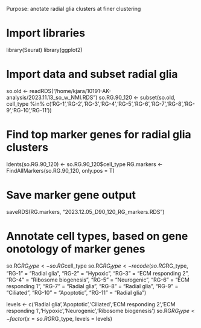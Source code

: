 Purpose: anotate radial glia clusters at finer clustering

# Import libraries
library(Seurat)
library(ggplot2)

# Import data and subset radial glia
so.old <- readRDS("/home/kjara/10191-AK-analysis/2023.11.13_so_w_NMI.RDS")
so.RG.90_120 <- subset(so.old, cell_type %in% c('RG-1','RG-2','RG-3','RG-4','RG-5','RG-6','RG-7','RG-8','RG-9','RG-10','RG-11'))

# Find top marker genes for radial glia clusters
Idents(so.RG.90_120) <- so.RG.90_120$cell_type
RG.markers <- FindAllMarkers(so.RG.90_120, only.pos = T)

# Save marker gene output
saveRDS(RG.markers, "2023.12.05_D90_120_RG_markers.RDS")

# Annotate cell types, based on gene onotology of marker genes
so.RG$RG_type <- so.RG$cell_type
so.RG$RG_type <- recode(so.RG$RG_type,
                         "RG-1" = "Radial glia",
                         "RG-2" = "Hypoxic",
                         "RG-3" = "ECM responding 2",
                         "RG-4" = "Ribosome biogenesis",
                         "RG-5" = "Neurogenic",
                         "RG-6" = "ECM responding 1",
                         "RG-7" = "Radial glia",
                         "RG-8" = "Radial glia",
                         "RG-9" = "Ciliated",
                         "RG-10" = "Apoptotic",
                         "RG-11" = "Radial glia")

levels <- c('Radial glia','Apoptotic','Ciliated','ECM responding 2','ECM responding 1','Hypoxic','Neurogenic','Ribosome biogenesis')
so.RG$RG_type <- factor(x = so.RG$RG_type, levels = levels) 
